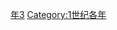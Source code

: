 {{Catnav|頁面分類|历史|歷史時代|年|1世纪各年}}

{{catmore}}
{{Commons category|73}}

[[Category:70年代|年3]]
[[Category:1世纪各年|Category:1世纪各年]]